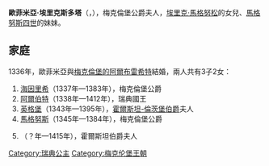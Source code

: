 {{Expand language|1=en|time=2020-10-12T04:44:51+00:00}}
{{Unreferenced|time=2020-10-12T04:44:51+00:00}}
{{Infobox noble
| name       = 歐菲米亞·埃里克斯多塔
| title      = 梅克倫堡公爵夫人
| birth_date = 1317年
| death_date = {{Death date and age|1370|6|16|1317|df=y}}
| house      = [[比耶博王朝|比耶博王朝]]
| father     = [[埃里克·馬格努松|埃里克·馬格努松]]
| mother     = [[英格堡·哈康斯多塔|英格堡·哈康斯多塔]]
}}
'''歐菲米亞·埃里克斯多塔'''（{{lang-sv|Eufemia Eriksdotter}}，{{bd|1317年||1370年|6月16日}}），梅克倫堡公爵夫人，[[埃里克·馬格努松|埃里克·馬格努松]]的女兒、[[馬格努斯七世|馬格努斯四世]]的妹妹。

== 家庭 ==
1336年，歐菲米亞與[[阿爾布雷希特二世_(梅克倫堡)|梅克倫堡的阿爾布雷希特]]結婚，兩人共有3子2女：
# [[海因里希三世_(梅克倫堡)|海因里希]]（1337年—1383年），梅克倫堡公爵
# [[阿爾伯特_(瑞典國王)|阿爾伯特]]（1338年—1412年），瑞典國王
# [[梅克倫堡的英格堡|英格堡]]（1343年—1395年），[[海因里希二世_(霍爾斯坦-倫茨堡)|霍爾斯坦-倫茨堡伯爵]]夫人
# [[馬格努斯一世_(梅克倫堡)|馬格努斯]]（1345年—1384年），梅克倫堡公爵
# {{link-sv|梅克倫堡的安娜|Anna av Mecklenburg|安娜}}（？年—1415年），霍爾斯坦伯爵夫人

[[Category:瑞典公主|Category:瑞典公主]]
[[Category:梅克伦堡王朝|Category:梅克伦堡王朝]]